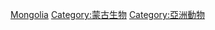 {{Catnav|頁面分類|各種主題的頁面分類|按國家分類|各國生物|各國動物}}

[[Category:各國動物|Mongolia]]
[[Category:蒙古生物|Category:蒙古生物]]
[[Category:亞洲動物|Category:亞洲動物]]